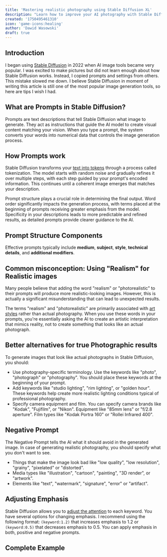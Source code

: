 ```yaml
---
title: 'Mastering realistic photography using Stable Diffusion XL'
description: "Learn how to improve your AI photography with Stable Diffusion XL using easy steps. You'll discover how to pick the best models, adjust settings for sharper details, and craft prompts that guide the model precisely. Follow these techniques to create high-quality portraits and landscapes."
created: '1750495461310'
icon: 'game-icons:healing'
author: 'Dawid Wasowski'
draft: true
---
```



## Introduction

I began using [Stable Diffusion](https://en.wikipedia.org/wiki/Stable_Diffusion) in 2022 when AI image tools became very popular. 
I was excited to make pictures but did not learn enough about how Stable Diffusion works. 
Instead, I copied prompts and settings from others. This mistake slowed me down. 
I believe Stable Diffusion in moment of writing this article is still one of the most popular image generation tools, 
so here are tips I wish I had.

## What are Prompts in Stable Diffusion?

Prompts are text descriptions that tell Stable Diffusion what image to generate. 
They act as instructions that guide the AI model to create visual content matching your vision. 
When you type a prompt, the system converts your words into numerical data that controls the image generation process.

## How Prompts work

Stable Diffusion transforms your [text into tokens](https://sd-tokenizer.rocker.boo/) through a process called tokenization. 
The model starts with random noise and gradually refines it over multiple steps, with each step guided by your prompt's encoded information. 
This continues until a coherent image emerges that matches your description.

Prompt structure plays a crucial role in determining the final output. 
Word order significantly impacts the generation process, with terms placed at the beginning of prompts receiving greater emphasis from the model. 
Specificity in your descriptions leads to more predictable and refined results, as detailed prompts provide clearer guidance to the AI. 

## Prompt Structure Components

Effective prompts typically include **medium**, **subject**, **style**, **technical details**, and **additional modifiers**.

## Common misconception: Using "Realism" for Realistic images

Many people believe that adding the word "realism" or "photorealistic" to their prompts will produce more realistic-looking images. 
However, this is actually a significant misunderstanding that can lead to unexpected results.

The terms "realism" and "photorealistic" are primarily associated with [art styles](https://rikkar69.github.io/SDXL-artist-study/art-movements/) rather than actual photography. 
When you use these words in your prompts, you're essentially asking the AI to create an artistic interpretation that mimics reality, not to create something that looks like an actual photograph.

## Better alternatives for true Photographic results

To generate images that look like actual photographs in Stable Diffusion, you should:

- Use photography-specific terminology. Use the keywords like "photo", "photograph" or "photography". You should place these keywords at the beginning of your prompt. 
- Add keywords like "studio lighting", "rim lighting", or "golden hour". These keywords help create more realistic lighting conditions typical of professional photography. 
- Specify camera equipment and film. You can specify camera brands like "Kodak", "Fujifilm", or "Nikon". Equipment like "85mm lens" or "f/2.8 aperture". Film types like "Kodak Portra 160" or "Rollei Infrared 400". 

## Negative Prompt

The Negative Prompt tells the AI what it should avoid in the generated image. 
In case of generating realistic photography, you should specify what you don't want to see.

- Things that make the image look bad like "low quality", "low resolution", "grainy", "pixelated" or "distorted". 
- Media types like "illustration", "cartoon", "painting", "3D render", or "artwork".
- Elements like "text", "watermark", "signature", "error" or "artifact".

## Adjusting Emphasis

Stable Diffusion allows you to [adjust the attention](https://github.com/AUTOMATIC1111/stable-diffusion-webui/wiki/features#attentionemphasis) to each keyword. 
You have several options for changing emphasis. 
I recommend using the following format: `(keyword:1.2)` that increases emphasis to 1.2 or `(keyword:0.5)` that decreases emphasis to 0.5.
You can apply emphasis in both, positive and negative prompts.

## Complete Example

